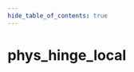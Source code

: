```yaml
---
hide_table_of_contents: true
---
```


<!---
!!!!!!
THIS PAGE IS AUTOGENERATED FROM GAME FGD DEFINITIONS!
DO NOT EDIT MANUALLY!
!!!!!!

In order to make edits, you can make an annotation file in /fgd_dump_overrides
-->


# phys_hinge_local



<Tabs queryString="game">
    
<TabItem value="cs2" label="Counter-Strike 2">
    <CS2Page />
</TabItem>

<TabItem value="steamvr" label="SteamVR Home">
    <STEAMVRPage />
</TabItem>

<TabItem value="dota2" label="Dota 2">
    <DOTA2Page />
</TabItem>

<TabItem value="hla" label="Half-Life: Alyx">
    <HLAPage />
</TabItem>

</Tabs>
